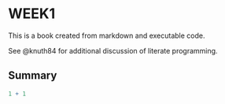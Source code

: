 # WEEK1

This is a book created from markdown and executable code.

See @knuth84 for additional discussion of literate programming.

## Summary

```r
1 + 1
```
